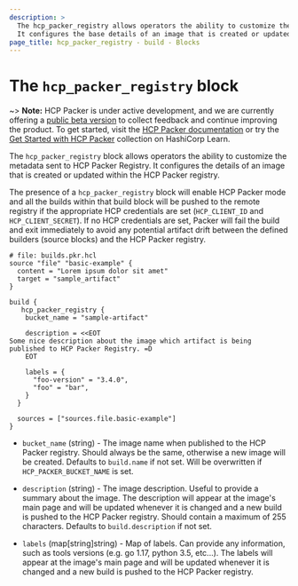 ```yaml
---
description: >
  The hcp_packer_registry allows operators the ability to customize the metadata sent to HCP Packer Registry.
  It configures the base details of an image that is created or updated within HCP Packer.
page_title: hcp_packer_registry - build - Blocks
---
```


# The `hcp_packer_registry` block

~> **Note:** HCP Packer is under active development, and we are currently offering a [public beta version](https://portal.cloud.hashicorp.com) to collect feedback and continue improving the product.
To get started, visit the [HCP Packer documentation](https://cloud.hashicorp.com/docs/packer) or try the [Get Started with HCP Packer](https://learn.hashicorp.com/collections/packer/hcp-get-started) collection on HashiCorp Learn.


The `hcp_packer_registry` block allows operators the ability to customize the metadata sent to
HCP Packer Registry. It configures the details of an image that is created or updated within the HCP Packer registry.

The presence of a `hcp_packer_registry` block will enable HCP Packer mode and all the builds within that build block
will be pushed to the remote registry if the appropriate HCP credentials are set (`HCP_CLIENT_ID` and `HCP_CLIENT_SECRET`).
If no HCP credentials are set, Packer will fail the build and exit immediately to avoid any potential artifact drift between
the defined builders (source blocks) and the HCP Packer registry.

```hcl
# file: builds.pkr.hcl
source "file" "basic-example" {
  content = "Lorem ipsum dolor sit amet"
  target = "sample_artifact"
}

build {
   hcp_packer_registry {
    bucket_name = "sample-artifact"

    description = <<EOT
Some nice description about the image which artifact is being published to HCP Packer Registry. =D
    EOT

    labels = {
      "foo-version" = "3.4.0",
      "foo" = "bar",
    }
  }

  sources = ["sources.file.basic-example"]
}
```

- `bucket_name` (string) - The image name when published to the HCP Packer registry. Should always be the same, otherwise a new image will be created.
  Defaults to `build.name` if not set. Will be overwritten if `HCP_PACKER_BUCKET_NAME` is set.

- `description` (string) - The image description. Useful to provide a summary about the image. The description will appear
  at the image's main page and will be updated whenever it is changed and a new build is pushed to the HCP Packer registry. Should contain
  a maximum of 255 characters. Defaults to `build.description` if not set.

- `labels` (map[string]string) - Map of labels. Can provide any information, such as tools versions
  (e.g. go 1.17, python 3.5, etc...). The labels will appear at the image's main page and will be updated
  whenever it is changed and a new build is pushed to the HCP Packer registry.
